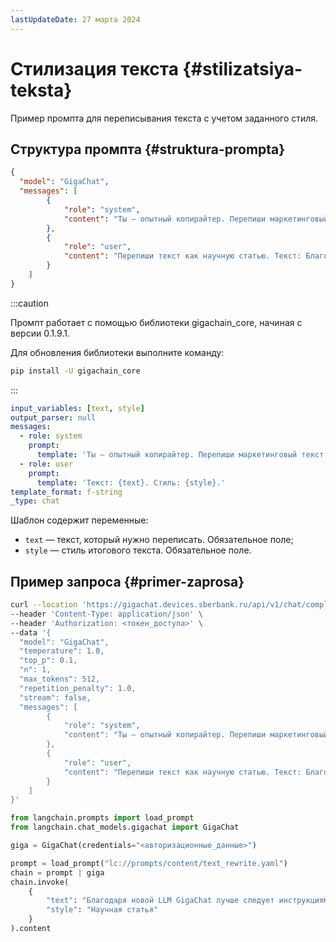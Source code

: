 ```yaml
---
lastUpdateDate: 27 марта 2024
---
```


# Стилизация текста {#stilizatsiya-teksta}

Пример промпта для переписывания текста с учетом заданного стиля.

## Структура промпта {#struktura-prompta}

<Tabs queryString="tool">
<TabItem value="api" label="GigaChat API" default>

```json
{
  "model": "GigaChat",
  "messages": [
        {
            "role": "system",
            "content": "Ты — опытный копирайтер. Перепиши маркетинговый текст с учетом вида текста и выбранного стиля."
        },
        {
            "role": "user",
            "content": "Перепиши текст как научную статью. Текст: Благодаря новой LLM GigaChat лучше следует инструкциям и может выполнять более сложные задания: улучшилось качество суммаризации, рерайтинга и редактирования текстов, а ответы на вопросы стали точнее.\nПо результатам тестов новый GigaChat уже превзошел схожие по количеству параметров иностранные аналоги в бенчмарке MMLU.\nДостичь таких результатов получилось за счет множества экспериментов по улучшению модели и повышению эффективности ее обучения. В частности, команда использовала фреймворк для обучения больших языковых моделей с возможностью шардирования весов нейросети по видеокартам, что позволило сократить потребление памяти на них.\nВ числе первых доступ к API новинки получат бизнес-клиенты Сбера и участники академического сообщества."
        }
    ]
}
```

</TabItem>
<TabItem value="sdk" label="GigaChain" >

:::caution

Промпт работает с помощью библиотеки gigachain_core, начиная с версии 0.1.9.1.

Для обновления библиотеки выполните команду:

```sh
pip install -U gigachain_core
```

:::

```yaml
input_variables: [text, style]
output_parser: null
messages:
  - role: system
    prompt:
      template: 'Ты — опытный копирайтер. Перепиши маркетинговый текст с учетом вида текста и выбранного стиля.'
  - role: user
    prompt:
      template: 'Текст: {text}. Стиль: {style}.'
template_format: f-string
_type: chat
```

Шаблон содержит переменные:

* `text` — текст, который нужно переписать. Обязательное поле;
* `style` — стиль итогового текста. Обязательное поле.

</TabItem>
</Tabs>

## Пример запроса {#primer-zaprosa}

<Tabs queryString="tool">
<TabItem value="api" label="GigaChat API" default>

```sh
curl --location 'https://gigachat.devices.sberbank.ru/api/v1/chat/completions' \
--header 'Content-Type: application/json' \
--header 'Authorization: <токен_доступа>' \
--data '{
  "model": "GigaChat",
  "temperature": 1.0,
  "top_p": 0.1,
  "n": 1,
  "max_tokens": 512,
  "repetition_penalty": 1.0,
  "stream": false,
  "messages": [
        {
            "role": "system",
            "content": "Ты — опытный копирайтер. Перепиши маркетинговый текст с учетом вида текста и выбранного стиля."
        },
        {
            "role": "user",
            "content": "Перепиши текст как научную статью. Текст: Благодаря новой LLM GigaChat лучше следует инструкциям и может выполнять более сложные задания: улучшилось качество суммаризации, рерайтинга и редактирования текстов, а ответы на вопросы стали точнее.\nПо результатам тестов новый GigaChat уже превзошел схожие по количеству параметров иностранные аналоги в бенчмарке MMLU.\nДостичь таких результатов получилось за счет множества экспериментов по улучшению модели и повышению эффективности ее обучения. В частности, команда использовала фреймворк для обучения больших языковых моделей с возможностью шардирования весов нейросети по видеокартам, что позволило сократить потребление памяти на них.\nВ числе первых доступ к API новинки получат бизнес-клиенты Сбера и участники академического сообщества."
        }
    ]
}'
```

</TabItem>
<TabItem value="sdk" label="GigaChain" >

```python
from langchain.prompts import load_prompt
from langchain.chat_models.gigachat import GigaChat

giga = GigaChat(credentials="<авторизационные_данные>")

prompt = load_prompt("lc://prompts/content/text_rewrite.yaml")
chain = prompt | giga
chain.invoke(
    {
        "text": "Благодаря новой LLM GigaChat лучше следует инструкциям и может выполнять более сложные задания: улучшилось качество суммаризации, рерайтинга и редактирования текстов, а ответы на вопросы стали точнее.\nПо результатам тестов новый GigaChat уже превзошел схожие по количеству параметров иностранные аналоги в бенчмарке MMLU.\nДостичь таких результатов получилось за счет множества экспериментов по улучшению модели и повышению эффективности ее обучения. В частности, команда использовала фреймворк для обучения больших языковых моделей с возможностью шардирования весов нейросети по видеокартам, что позволило сократить потребление памяти на них.\nВ числе первых доступ к API новинки получат бизнес-клиенты Сбера и участники академического сообщества.",
        "style": "Научная статья"
    }
).content
```

</TabItem>
</Tabs>